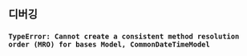 ## 디버깅

### `TypeError: Cannot create a consistent method resolution order (MRO) for bases Model, CommonDateTimeModel`

